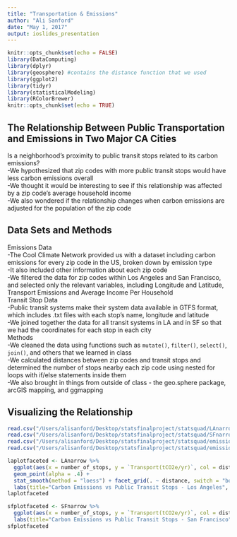```yaml
---
title: "Transportation & Emissions"
author: "Ali Sanford"
date: "May 1, 2017"
output: ioslides_presentation
---
```


```r
knitr::opts_chunk$set(echo = FALSE)
library(DataComputing)
library(dplyr)
library(geosphere) #contains the distance function that we used
library(ggplot2)
library(tidyr)
library(statisticalModeling)
library(RColorBrewer)
knitr::opts_chunk$set(echo = TRUE)
```

## The Relationship Between Public Transportation and Emissions in Two Major CA Cities
<div class="blue3">Is a neighborhood's proximity to public transit stops related to its carbon emissions?</div>

<div class="green3">-We hypothesized that zip codes with more public transit stops would have less carbon emissions overall</div>
<div class="green3">-We thought it would be interesting to see if this relationship was affected by a zip code's average household income</div>
<div class="green3">-We also wondered if the relationship changes when carbon emissions are adjusted for the population of the zip code</div>


## Data Sets and Methods
<div class="blue3">Emissions Data</div>
<div class="green3">-The Cool Climate Network provided us with a dataset including carbon emissions for every zip code in the US, broken down by emission type</div>
<div class="green3">-It also included other information about each zip code</div>
<div class="green3">-We filtered the data for zip codes within Los Angeles and San Francisco, and selected only the relevant variables, including Longitude and Latitude, Transport Emissions and Average Income Per Household</div>
<div class="blue3">Transit Stop Data</div>
<div class="green3">-Public transit systems make their system data available in GTFS format, which includes .txt files with each stop's name, longitude and latitude</div>
<div class="green3">-We joined together the data for all transit systems in LA and in SF so that we had the coordinates for each stop in each city</div>
<div class="blue3">Methods</div>
<div class="green3">-We cleaned the data using functions such as `mutate()`, `filter()`, `select()`, `join()`, and others that we learned in class</div>
<div class="green3">-We calculated distances between zip codes and transit stops and determined the number of stops nearby each zip code using nested for loops with if/else statements inside them</div>
<div class="green3">-We also brought in things from outside of class - the geo.sphere package, arcGIS mapping, and ggmapping</div>



## Visualizing the Relationship
```r
read.csv("/Users/alisanford/Desktop/statsfinalproject/statsquad/LAnarrow.csv")
read.csv("/Users/alisanford/Desktop/statsfinalproject/statsquad/SFnarrow.csv")
read.csv("/Users/alisanford/Desktop/statsfinalproject/statsquad/emissionsdataLA1.csv")
read.csv("/Users/alisanford/Desktop/statsfinalproject/statsquad/emissionsdataSF1.csv")

```

```r
laplotfaceted <- LAnarrow %>%
  ggplot(aes(x = number_of_stops, y = `Transport(tCO2e/yr)`, col = distance)) + 
  geom_point(alpha = .4) + 
  stat_smooth(method = "loess") + facet_grid(. ~ distance, switch = "both") +
  labs(title="Carbon Emissions vs Public Transit Stops - Los Angeles", x="Number of stops", y="CO2 emissions due to Transportation (tons/year)")
laplotfaceted

sfplotfaceted <- SFnarrow %>%
  ggplot(aes(x = number_of_stops, y = `Transport(tCO2e/yr)`, col = distance)) + geom_point(alpha = .4) + stat_smooth(method = "loess") + facet_grid(. ~ distance, switch = "both") +
  labs(title="Carbon Emissions vs Public Transit Stops - San Francisco", x="Number of stops", y="CO2 emissions due to Transportation (tons/year)")
sfplotfaceted
```




